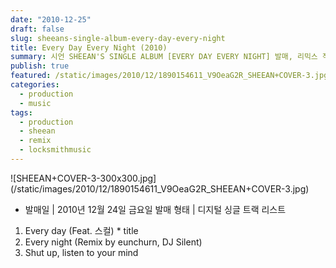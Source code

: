 ```yaml
---
date: "2010-12-25"
draft: false
slug: sheeans-single-album-every-day-every-night
title: Every Day Every Night (2010)
summary: 시언 SHEEAN'S SINGLE ALBUM [EVERY DAY EVERY NIGHT] 발매, 리믹스 작업
publish: true
featured: /static/images/2010/12/1890154611_V9OeaG2R_SHEEAN+COVER-3.jpg
categories:
  - production
  - music
tags:
  - production
  - sheean
  - remix
  - locksmithmusic
---
```


<div className="container flex justify-center">
  ![SHEEAN+COVER-3-300x300.jpg](/static/images/2010/12/1890154611_V9OeaG2R_SHEEAN+COVER-3.jpg)
</div>

- 발매일 | 2010년 12월 24일 금요일
  발매 형태 | 디지털 싱글
  트랙 리스트

1.  Every day (Feat. 스컬) \* title
2.  Every night (Remix by eunchurn, DJ Silent)
3.  Shut up, listen to your mind
